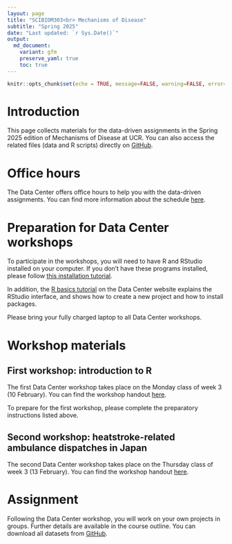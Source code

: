 ```yaml
---
layout: page
title: "SCIBIOM303<br> Mechanisms of Disease"
subtitle: "Spring 2025"
date: "Last updated: `r Sys.Date()`"
output:
  md_document:
    variant: gfm
    preserve_yaml: true
    toc: true
---
```


```r
knitr::opts_chunk$set(echo = TRUE, message=FALSE, warning=FALSE, error=FALSE)
```

# Introduction

This page collects materials for the data-driven assignments in the Spring 2025 edition of Mechanisms of Disease at UCR.
You can also access the related files (data and R scripts) directly on [GitHub](https://github.com/ucrdatacenter/projects/tree/main/SCIBIOM303/2025h1).

# Office hours

The Data Center offers office hours to help you with the data-driven assignments.
You can find more information about the schedule [here](../../contact).

# Preparation for Data Center workshops

To participate in the workshops, you will need to have R and RStudio installed on your computer. 
If you don’t have these programs installed, please follow [this installation tutorial](../../tutorials/r_install).

In addition, the [R basics tutorial](../../../tutorials/r_basics) on the  Data Center website explains the RStudio interface, and shows how to create a new project and how to install packages.

Please bring your fully charged laptop to all Data Center workshops.

# Workshop materials

## First workshop: introduction to R

The first Data Center workshop takes place on the Monday class of week 3 (10 February).
You can find the workshop handout [here](workshop1).

To prepare for the first workshop, please complete the preparatory instructions listed above.

## Second workshop: heatstroke-related ambulance dispatches in Japan

The second Data Center workshop takes place on the Thursday class of week 3 (13 February).
You can find the workshop handout [here](workshop2).

# Assignment

Following the Data Center workshop, you will work on your own projects in groups.
Further details are available in the course outline.
You can download all datasets from [GitHub](https://github.com/ucrdatacenter/projects/tree/main/SCIBIOM303/2025h1/data).
